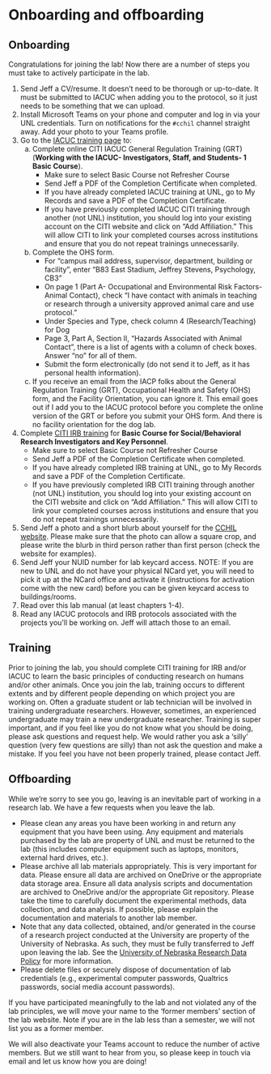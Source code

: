 # Onboarding and offboarding {#onboarding}

## Onboarding
Congratulations for joining the lab! Now there are a number of steps you must take to actively participate in the lab.

1. Send Jeff a CV/resume. It doesn't need to be thorough or up-to-date. It must be submitted to IACUC when adding you to the protocol, so it just needs to be something that we can upload.
2. Install Microsoft Teams on your phone and computer and log in via your UNL credentials. Turn on notifications for the `#cchil` channel straight away. Add your photo to your Teams profile.
3. Go to the [IACUC training page](https://research.unl.edu/researchresponsibility/required-and-optional-training-2/) to:
    a. Complete online CITI IACUC General Regulation Training (GRT) (**Working with the IACUC- Investigators, Staff, and Students- 1 Basic Course**).
        - Make sure to select Basic Course not Refresher Course
        - Send Jeff a PDF of the Completion Certificate when completed. 
        - If you have already completed IACUC training at UNL, go to My Records and save a PDF of the Completion Certificate.
        - If you have previously completed IACUC CITI training through another (not UNL) institution, you should log into your existing account on the CITI website and click on "Add Affiliation." This will allow CITI to link your completed courses across institutions and ensure that you do not repeat trainings unnecessarily.
    b. Complete the OHS form.
        - For “campus mail address, supervisor, department, building or facility”, enter “B83 East Stadium, Jeffrey Stevens, Psychology, CB3”
        - On page 1 (Part A- Occupational and Environmental Risk Factors- Animal Contact), check “I have contact with animals in teaching or research through a university approved animal care and use protocol.”
        - Under Species and Type, check column 4 (Research/Teaching) for Dog
        - Page 3, Part A, Section II, “Hazards Associated with Animal Contact”, there is a list of agents with a column of check boxes. Answer “no” for all of them.
        - Submit the form electronically (do not send it to Jeff, as it has personal health information).
    c. If you receive an email from the IACP folks about the General Regulation Training (GRT), Occupational Health and Safety (OHS) form, and the Facility Orientation, you can ignore it. This email goes out if I add you to the IACUC protocol before you complete the online version of the GRT or before you submit your OHS form. And there is no facility orientation for the dog lab.
5. Complete [CITI IRB training](https://research.unl.edu/researchcompliance/required-human-subjects-training/) for **Basic Course for Social/Behavioral Research Investigators and Key Personnel**.
    - Make sure to select Basic Course not Refresher Course
    - Send Jeff a PDF of the Completion Certificate when completed.
    - If you have already completed IRB training at UNL, go to My Records and save a PDF of the Completion Certificate.
    - If you have previously completed IRB CITI training through another (not UNL) institution, you should log into your existing account on the CITI website and click on "Add Affiliation." This will allow CITI to link your completed courses across institutions and ensure that you do not repeat trainings unnecessarily.
4. Send Jeff a photo and a short blurb about yourself for the [CCHIL website](https://dogcog.unl.edu/people). Please make sure that the photo can allow a square crop, and please write the blurb in third person rather than first person (check the website for examples).
5. Send Jeff your NUID number for lab keycard access. NOTE: If you are new to UNL and do not have your physical NCard yet, you will need to pick it up at the NCard office and activate it (instructions for activation come with the new card) before you can be given keycard access to buildings/rooms.
6. Read over this lab manual (at least chapters 1-4).
7. Read any IACUC protocols and IRB protocols associated with the projects you'll be working on. Jeff will attach those to an email.

## Training

Prior to joining the lab, you should complete CITI training for IRB and/or IACUC to learn the basic principles of conducting research on humans and/or other animals. Once you join the lab, training occurs to different extents and by different people depending on which project you are working on. Often a graduate student or lab technician will be involved in training undergraduate researchers. However, sometimes, an experienced undergraduate may train a new undergraduate researcher. Training is super important, and if you feel like you do not know what you should be doing, please ask questions and request help. We would rather you ask a 'silly' question (very few questions are silly) than not ask the question and make a mistake. If you feel you have not been properly trained, please contact Jeff.

## Offboarding

While we're sorry to see you go, leaving is an inevitable part of working in a research lab. We have a few requests when you leave the lab.

- Please clean any areas you have been working in and return any equipment that you have been using. Any equipment and materials purchased by the lab are property of UNL and must be returned to the lab (this includes computer equipment such as laptops, monitors, external hard drives, etc.). 
- Please archive all lab materials appropriately. This is very important for data. Please ensure all data are archived on OneDrive or the appropriate data storage area. Ensure all data analysis scripts and documentation are archived to OneDrive and/or the appropriate Git repository. Please take the time to carefully document the experimental methods, data collection, and data analysis. If possible, please explain the documentation and materials to another lab member.
- Note that any data collected, obtained, and/or generated in the course of a research project conducted at the University are property of the University of Nebraska. As such, they must be fully transferred to Jeff upon leaving the lab. See the [University of Nebraska Research Data Policy](https://nebraska.edu/offices-policies/policies/no-41-policy-on-research-data-and-security) for more information.
- Please delete files or securely dispose of documentation of lab credentials (e.g., experimental computer passwords, Qualtrics passwords, social media account passwords).

If you have participated meaningfully to the lab and not violated any of the lab principles, we will move your name to the 'former members' section of the lab website. Note if you are in the lab less than a semester, we will not list you as a former member. <!-- If you would like a [letter of reference](#reference_letters), please see that section of the lab manual. -->

We will also deactivate your Teams account to reduce the number of active members. But we still want to hear from you, so please keep in touch via email and let us know how you are doing!
